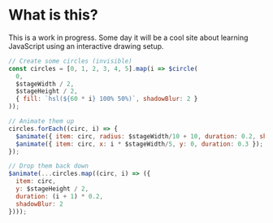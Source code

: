 # What is this?

This is a work in progress. Some day it will be a cool site about learning JavaScript using an interactive drawing
 setup.

```js live=true id=landing-example
// Create some circles (invisible)
const circles = [0, 1, 2, 3, 4, 5].map(i => $circle(
  0,
  $stageWidth / 2,
  $stageHeight / 2,
  { fill: `hsl(${60 * i} 100% 50%)`, shadowBlur: 2 }
));

// Animate them up
circles.forEach((circ, i) => {
  $animate({ item: circ, radius: $stageWidth/10 + 10, duration: 0.2, shadowBlur: 15 });
  $animate({ item: circ, x: i * $stageWidth/5, y: 0, duration: 0.3 });
});

// Drop them back down
$animate(...circles.map((circ, i) => ({
  item: circ,
  y: $stageHeight / 2,
  duration: (i + 1) * 0.2,
  shadowBlur: 2
})));
```

